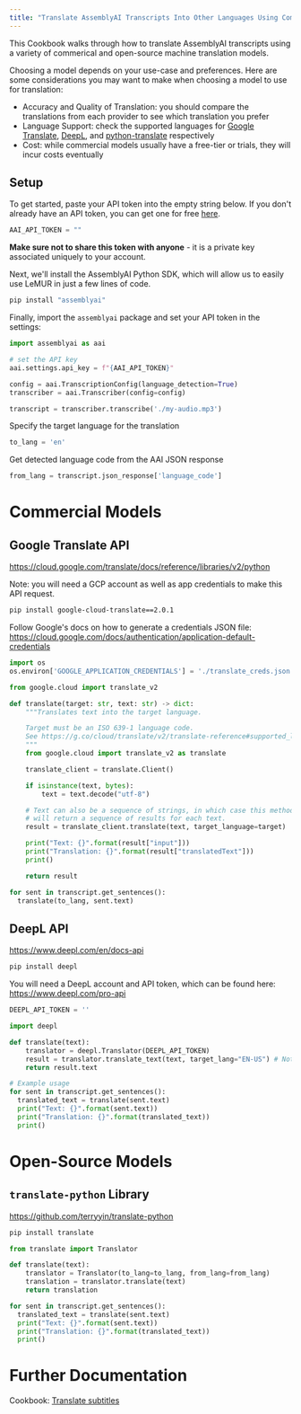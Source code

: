 ```yaml
---
title: "Translate AssemblyAI Transcripts Into Other Languages Using Commercial Models"
---
```


This Cookbook walks through how to translate AssemblyAI transcripts using a variety of commerical and open-source machine translation models.

Choosing a model depends on your use-case and preferences. Here are some considerations you may want to make when choosing a model to use for translation:

- Accuracy and Quality of Translation: you should compare the translations from each provider to see which translation you prefer
- Language Support: check the supported languages for [Google Translate](https://cloud.google.com/translate/docs/languages), [DeepL](https://www.deepl.com/docs-api/translate-text), and [python-translate](https://github.com/terryyin/translate-python) respectively
- Cost: while commercial models usually have a free-tier or trials, they will incur costs eventually

## Setup

To get started, paste your API token into the empty string below. If you don't already have an API token, you can get one for free [here](https://www.assemblyai.com/dashboard/signup).

```python
AAI_API_TOKEN = ""
```

**Make sure not to share this token with anyone** - it is a private key associated uniquely to your account.

Next, we'll install the AssemblyAI Python SDK, which will allow us to easily use LeMUR in just a few lines of code.

```bash
pip install "assemblyai"
```

Finally, import the `assemblyai` package and set your API token in the settings:

```python
import assemblyai as aai

# set the API key
aai.settings.api_key = f"{AAI_API_TOKEN}"
```

```python
config = aai.TranscriptionConfig(language_detection=True)
transcriber = aai.Transcriber(config=config)

transcript = transcriber.transcribe('./my-audio.mp3')
```

Specify the target language for the translation

```python
to_lang = 'en'
```

Get detected language code from the AAI JSON response

```python
from_lang = transcript.json_response['language_code']
```

# Commercial Models

## Google Translate API

https://cloud.google.com/translate/docs/reference/libraries/v2/python

Note: you will need a GCP account as well as app credentials to make this API request.

```bash
pip install google-cloud-translate==2.0.1
```

Follow Google's docs on how to generate a credentials JSON file: https://cloud.google.com/docs/authentication/application-default-credentials

```python
import os
os.environ['GOOGLE_APPLICATION_CREDENTIALS'] = './translate_creds.json'
```

```python
from google.cloud import translate_v2

def translate(target: str, text: str) -> dict:
    """Translates text into the target language.

    Target must be an ISO 639-1 language code.
    See https://g.co/cloud/translate/v2/translate-reference#supported_languages
    """
    from google.cloud import translate_v2 as translate

    translate_client = translate.Client()

    if isinstance(text, bytes):
        text = text.decode("utf-8")

    # Text can also be a sequence of strings, in which case this method
    # will return a sequence of results for each text.
    result = translate_client.translate(text, target_language=target)

    print("Text: {}".format(result["input"]))
    print("Translation: {}".format(result["translatedText"]))
    print()

    return result

for sent in transcript.get_sentences():
  translate(to_lang, sent.text)
```

## DeepL API

https://www.deepl.com/en/docs-api

```bash
pip install deepl
```

You will need a DeepL account and API token, which can be found here: https://www.deepl.com/pro-api

```python
DEEPL_API_TOKEN = ''
```

```python
import deepl

def translate(text):
    translator = deepl.Translator(DEEPL_API_TOKEN)
    result = translator.translate_text(text, target_lang="EN-US") # Note: DeepL requires more formal language code
    return result.text

# Example usage
for sent in transcript.get_sentences():
  translated_text = translate(sent.text)
  print("Text: {}".format(sent.text))
  print("Translation: {}".format(translated_text))
  print()
```

# Open-Source Models

## `translate-python` Library

https://github.com/terryyin/translate-python

```bash
pip install translate
```

```python
from translate import Translator

def translate(text):
    translator = Translator(to_lang=to_lang, from_lang=from_lang)
    translation = translator.translate(text)
    return translation

for sent in transcript.get_sentences():
  translated_text = translate(sent.text)
  print("Text: {}".format(sent.text))
  print("Translation: {}".format(translated_text))
  print()
```

# Further Documentation

Cookbook: [Translate subtitles](https://github.com/AssemblyAI/cookbook/blob/master/core-transcription/translate_subtitles.ipynb)

